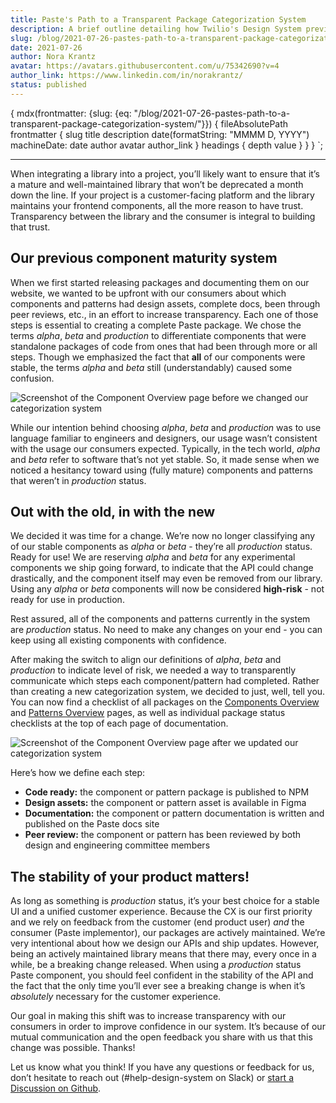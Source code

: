 ```yaml
---
title: Paste's Path to a Transparent Package Categorization System
description: A brief outline detailing how Twilio's Design System previously categorized component and pattern packages and what sparked a change.
slug: /blog/2021-07-26-pastes-path-to-a-transparent-package-categorization-system/
date: 2021-07-26
author: Nora Krantz
avatar: https://avatars.githubusercontent.com/u/75342690?v=4
author_link: https://www.linkedin.com/in/norakrantz/
status: published
---
```



  {
    mdx(frontmatter: {slug: {eq: "/blog/2021-07-26-pastes-path-to-a-transparent-package-categorization-system/"}}) {
      fileAbsolutePath
      frontmatter {
        slug
        title
        description
        date(formatString: "MMMM D, YYYY")
        machineDate: date
        author
        avatar
        author_link
      }
      headings {
        depth
        value
      }
    }
  }
`;

<ArticleHeader
  title={props.data.mdx.frontmatter.title}
  description={props.data.mdx.frontmatter.description}
  date={props.data.mdx.frontmatter.date}
  machineDate={props.data.mdx.frontmatter.machineDate}
  author={props.data.mdx.frontmatter.author}
  avatar={props.data.mdx.frontmatter.avatar}
  authorLink={props.data.mdx.frontmatter.author_link}
/>

---

<contentwrapper>

<PageAside data={props.data.mdx} hideFeedback />

<ArticleContent>

When integrating a library into a project, you’ll likely want to ensure that it’s a mature and well-maintained library that won’t be deprecated a month down the line. If your project is a customer-facing platform and the library maintains your frontend components, all the more reason to have trust. Transparency between the library and the consumer is integral to building that trust.

## Our previous component maturity system

When we first started releasing packages and documenting them on our website, we wanted to be upfront with our consumers about which components and patterns had design assets, complete docs, been through peer reviews, etc., in an effort to increase transparency. Each one of those steps is essential to creating a complete Paste package. We chose the terms _alpha_, _beta_ and _production_ to differentiate components that were standalone packages of code from ones that had been through more or all steps. Though we emphasized the fact that **all** of our components were stable, the terms _alpha_ and _beta_ still (understandably) caused some confusion.

<contentspacer>

![Screenshot of the Component Overview page before we changed our categorization system](../../assets/images/articles/pastes-path-to-a-transparent-package-categorization-system/overview-1.png)

</contentspacer>

While our intention behind choosing _alpha_, _beta_ and _production_ was to use language familiar to engineers and designers, our usage wasn’t consistent with the usage our consumers expected. Typically, in the tech world, _alpha_ and _beta_ refer to software that’s not yet stable. So, it made sense when we noticed a hesitancy toward using (fully mature) components and patterns that weren’t in _production_ status.

## Out with the old, in with the new

We decided it was time for a change. We’re now no longer classifying any of our stable components as _alpha_ or _beta_ - they’re all _production_ status. Ready for use! We are reserving _alpha_ and _beta_ for any experimental components we ship going forward, to indicate that the API could change drastically, and the component itself may even be removed from our library. Using any _alpha_ or _beta_ components will now be considered **high-risk** - not ready for use in production.

Rest assured, all of the components and patterns currently in the system are _production_ status. No need to make any changes on your end - you can keep using all existing components with confidence.

After making the switch to align our definitions of _alpha_, _beta_ and _production_ to indicate level of risk, we needed a way to transparently communicate which steps each component/pattern had completed. Rather than creating a new categorization system, we decided to just, well, tell you. You can now find a checklist of all packages on the [Components Overview](/components) and [Patterns Overview](/patterns) pages, as well as individual package status checklists at the top of each page of documentation.

<contentspacer>

![Screenshot of the Component Overview page after we updated our categorization system](../../assets/images/articles/pastes-path-to-a-transparent-package-categorization-system/overview-2.png)

</contentspacer>

Here’s how we define each step:

- **Code ready:** the component or pattern package is published to NPM
- **Design assets:** the component or pattern asset is available in Figma
- **Documentation:** the component or pattern documentation is written and published on the Paste docs site
- **Peer review:** the component or pattern has been reviewed by both design and engineering committee members

## The stability of your product matters!

As long as something is _production_ status, it’s your best choice for a stable UI and a unified customer experience. Because the CX is our first priority and we rely on feedback from the customer (end product user) _and_ the consumer (Paste implementor), our packages are actively maintained. We’re very intentional about how we design our APIs and ship updates. However, being an actively maintained library means that there may, every once in a while, be a breaking change released. When using a _production_ status Paste component, you should feel confident in the stability of the API and the fact that the only time you’ll ever see a breaking change is when it’s _absolutely_ necessary for the customer experience.

Our goal in making this shift was to increase transparency with our consumers in order to improve confidence in our system. It’s because of our mutual communication and the open feedback you share with us that this change was possible. Thanks!

Let us know what you think! If you have any questions or feedback for us, don’t hesitate to reach out (#help-design-system on Slack) or [start a Discussion on Github](https://github.com/twilio-labs/paste/discussions/new).

</ArticleContent>

</contentwrapper>
